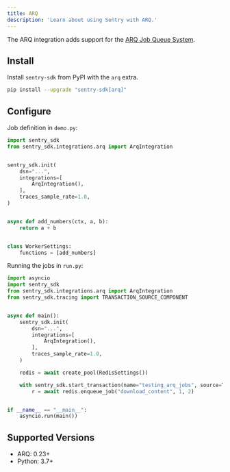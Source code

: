 ```yaml
---
title: ARQ
description: 'Learn about using Sentry with ARQ.'
---
```


The ARQ integration adds support for the [ARQ Job Queue System](https://arq-docs.helpmanual.io/).

## Install

Install `sentry-sdk` from PyPI with the `arq` extra.

```bash
pip install --upgrade "sentry-sdk[arq]"
```

## Configure

Job definition in `demo.py`:

```python
import sentry_sdk
from sentry_sdk.integrations.arq import ArqIntegration


sentry_sdk.init(
    dsn="...",
    integrations=[
        ArqIntegration(),
    ],
    traces_sample_rate=1.0,
)


async def add_numbers(ctx, a, b):
    return a + b


class WorkerSettings:
    functions = [add_numbers]
```

Running the jobs in `run.py`:

```python
import asyncio
import sentry_sdk
from sentry_sdk.integrations.arq import ArqIntegration
from sentry_sdk.tracing import TRANSACTION_SOURCE_COMPONENT


async def main():
    sentry_sdk.init(
        dsn="...",
        integrations=[
            ArqIntegration(),
        ],
        traces_sample_rate=1.0,
    )

    redis = await create_pool(RedisSettings())

    with sentry_sdk.start_transaction(name="testing_arq_jobs", source=TRANSACTION_SOURCE_COMPONENT):
        r = await redis.enqueue_job("download_content", 1, 2)


if __name__ == "__main__":
    asyncio.run(main())
```

## Supported Versions

- ARQ: 0.23+
- Python: 3.7+
